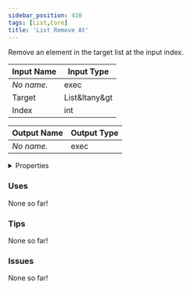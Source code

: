 ```yaml
---
sidebar_position: 410
tags: [List,Core]
title: 'List Remove At'
---
```


Remove an element in the target list at the input index.



<DocusaurusSvg />

| Input Name | Input Type |
|-----------|-----------|
| *No name.* | exec |
| Target | List&ltany&gt |
| Index | int |

| Output Name | Output Type |
|-----------|-----------|
| *No name.* | exec |


<details>
  <summary>Properties</summary>
  <div>
    <div>
    <table>
      <thead>
        <tr>
          <th>Is beta required?</th>
          <th>No</th>
        </tr>
        <tr>
          <th>Is this chip a trolling risk?</th>
          <th>No</th>
        </tr>
        <tr>
          <th>Is this chip a role assignment risk?</th>
          <th>No</th>
        </tr>
        <tr>
          <th>Chip UUID</th>
          <th>02774487-d41a-4b59-9aa9-2aeb0aad9e37</th>
        </tr>
        <tr>
          <th>Room availability</th>
          <th>Available everywhere</th>
        </tr>
      </thead>
    </table>
    </div>
  </div>
</details>

### Uses

None so far!

### Tips

None so far!

### Issues

None so far!